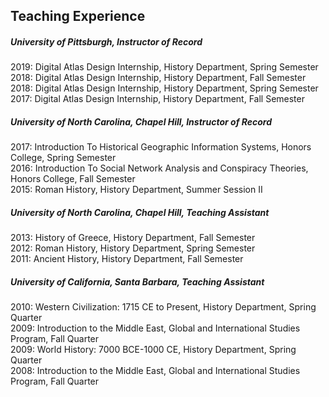 ## Teaching Experience

##### University of Pittsburgh, Instructor of Record  
2019: Digital Atlas Design Internship, History Department, Spring Semester  
2018: Digital Atlas Design Internship, History Department, Fall Semester  
2018: Digital Atlas Design Internship, History Department, Spring Semester  
2017: Digital Atlas Design Internship, History Department, Fall Semester  

##### University of North Carolina, Chapel Hill, Instructor of Record  
2017: Introduction To Historical Geographic Information Systems, Honors College, Spring Semester  
2016: Introduction To Social Network Analysis and Conspiracy Theories, Honors College, Fall Semester  
2015: Roman History, History Department, Summer Session II  

##### University of North Carolina, Chapel Hill, Teaching Assistant    
2013: History of Greece, History Department, Fall Semester  
2012: Roman History, History Department, Spring Semester  
2011: Ancient History, History Department, Fall Semester  

##### University of California, Santa Barbara, Teaching Assistant  
2010: Western Civilization: 1715 CE to Present, History Department, Spring Quarter  
2009: Introduction to the Middle East, Global and International Studies Program, Fall Quarter  
2009: World History: 7000 BCE-1000 CE, History Department, Spring Quarter  
2008: Introduction to the Middle East, Global and International Studies Program, Fall Quarter  
